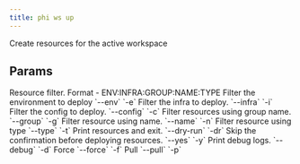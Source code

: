 ```yaml
---
title: phi ws up
---
```


Create resources for the active workspace

## Params

<ResponseField name="resources_filter" type="str">
 Resource filter. Format - ENV:INFRA:GROUP:NAME:TYPE
</ResponseField>
<ResponseField name="env_filter" type="str">
 Filter the environment to deploy `--env` `-e`
</ResponseField>
<ResponseField name="infra_filter" type="str">
 Filter the infra to deploy. `--infra` `-i`
</ResponseField>
<ResponseField name="config_filter" type="str">
 Filter the config to deploy. `--config` `-c`
</ResponseField>
<ResponseField name="group_filter" type="str">
 Filter resources using group name. `--group` `-g`
</ResponseField>
<ResponseField name="name_filter" type="str">
 Filter resource using name. `--name` `-n`
</ResponseField>
<ResponseField name="type_filter" type="str">
 Filter resource using type `--type` `-t`
</ResponseField>
<ResponseField name="dry_run" type="bool">
 Print resources and exit. `--dry-run` `-dr`
</ResponseField>
<ResponseField name="auto_confirm" type="bool">
 Skip the confirmation before deploying resources. `--yes` `-y`
</ResponseField>
<ResponseField name="print_debug_log" type="bool">
 Print debug logs. `--debug` `-d`
</ResponseField>
<ResponseField name="force" type="bool">
 Force `--force` `-f`
</ResponseField>
<ResponseField name="pull" type="bool">
 Pull `--pull` `-p`
</ResponseField>
